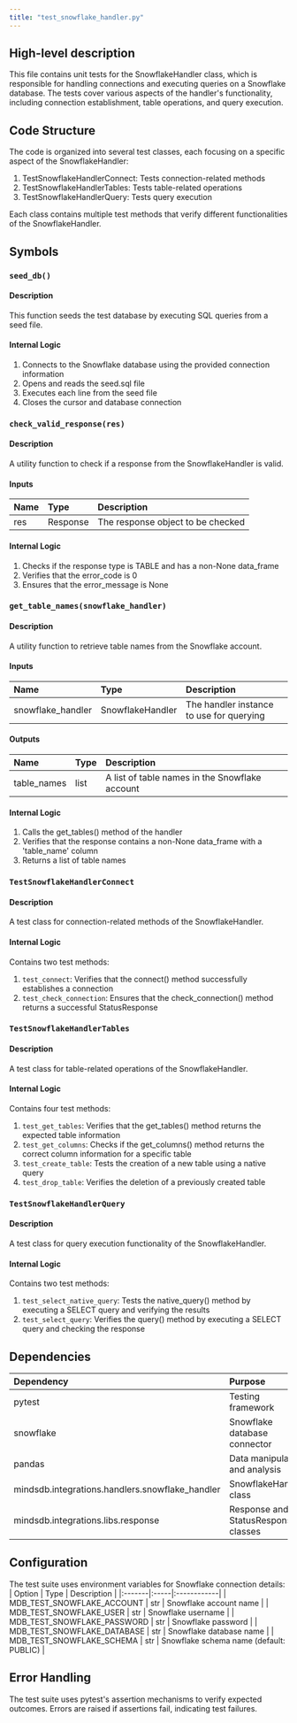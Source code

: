 ```yaml
---
title: "test_snowflake_handler.py"
---
```


## High-level description
This file contains unit tests for the SnowflakeHandler class, which is responsible for handling connections and executing queries on a Snowflake database. The tests cover various aspects of the handler's functionality, including connection establishment, table operations, and query execution.

## Code Structure
The code is organized into several test classes, each focusing on a specific aspect of the SnowflakeHandler:
1. TestSnowflakeHandlerConnect: Tests connection-related methods
2. TestSnowflakeHandlerTables: Tests table-related operations
3. TestSnowflakeHandlerQuery: Tests query execution

Each class contains multiple test methods that verify different functionalities of the SnowflakeHandler.

## Symbols

### `seed_db()`
#### Description
This function seeds the test database by executing SQL queries from a seed file.

#### Internal Logic
1. Connects to the Snowflake database using the provided connection information
2. Opens and reads the seed.sql file
3. Executes each line from the seed file
4. Closes the cursor and database connection

### `check_valid_response(res)`
#### Description
A utility function to check if a response from the SnowflakeHandler is valid.

#### Inputs
| Name | Type | Description |
|:-----|:-----|:------------|
| res | Response | The response object to be checked |

#### Internal Logic
1. Checks if the response type is TABLE and has a non-None data_frame
2. Verifies that the error_code is 0
3. Ensures that the error_message is None

### `get_table_names(snowflake_handler)`
#### Description
A utility function to retrieve table names from the Snowflake account.

#### Inputs
| Name | Type | Description |
|:-----|:-----|:------------|
| snowflake_handler | SnowflakeHandler | The handler instance to use for querying |

#### Outputs
| Name | Type | Description |
|:-----|:-----|:------------|
| table_names | list | A list of table names in the Snowflake account |

#### Internal Logic
1. Calls the get_tables() method of the handler
2. Verifies that the response contains a non-None data_frame with a 'table_name' column
3. Returns a list of table names

### `TestSnowflakeHandlerConnect`
#### Description
A test class for connection-related methods of the SnowflakeHandler.

#### Internal Logic
Contains two test methods:
1. `test_connect`: Verifies that the connect() method successfully establishes a connection
2. `test_check_connection`: Ensures that the check_connection() method returns a successful StatusResponse

### `TestSnowflakeHandlerTables`
#### Description
A test class for table-related operations of the SnowflakeHandler.

#### Internal Logic
Contains four test methods:
1. `test_get_tables`: Verifies that the get_tables() method returns the expected table information
2. `test_get_columns`: Checks if the get_columns() method returns the correct column information for a specific table
3. `test_create_table`: Tests the creation of a new table using a native query
4. `test_drop_table`: Verifies the deletion of a previously created table

### `TestSnowflakeHandlerQuery`
#### Description
A test class for query execution functionality of the SnowflakeHandler.

#### Internal Logic
Contains two test methods:
1. `test_select_native_query`: Tests the native_query() method by executing a SELECT query and verifying the results
2. `test_select_query`: Verifies the query() method by executing a SELECT query and checking the response

## Dependencies
| Dependency | Purpose |
|:-----------|:--------|
| pytest | Testing framework |
| snowflake | Snowflake database connector |
| pandas | Data manipulation and analysis |
| mindsdb.integrations.handlers.snowflake_handler | SnowflakeHandler class |
| mindsdb.integrations.libs.response | Response and StatusResponse classes |

## Configuration
The test suite uses environment variables for Snowflake connection details:
| Option | Type | Description |
|:-------|:-----|:------------|
| MDB_TEST_SNOWFLAKE_ACCOUNT | str | Snowflake account name |
| MDB_TEST_SNOWFLAKE_USER | str | Snowflake username |
| MDB_TEST_SNOWFLAKE_PASSWORD | str | Snowflake password |
| MDB_TEST_SNOWFLAKE_DATABASE | str | Snowflake database name |
| MDB_TEST_SNOWFLAKE_SCHEMA | str | Snowflake schema name (default: PUBLIC) |

## Error Handling
The test suite uses pytest's assertion mechanisms to verify expected outcomes. Errors are raised if assertions fail, indicating test failures.